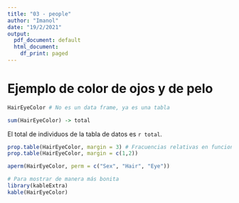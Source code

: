 ```yaml
---
title: "03 - people"
author: "Imanol"
date: "19/2/2021"
output:
  pdf_document: default
  html_document:
    df_print: paged
---
```


# Ejemplo de color de ojos y de pelo

```r
HairEyeColor # No es un data frame, ya es una tabla

sum(HairEyeColor) -> total
```

El total de individuos de la tabla de datos es `r total`.

```r
prop.table(HairEyeColor, margin = 3) # Fracuencias relativas en funcion del genero
prop.table(HairEyeColor, margin = c(1,2))
```

```r
aperm(HairEyeColor, perm = c("Sex", "Hair", "Eye"))
```

```r
# Para mostrar de manera más bonita
library(kableExtra)
kable(HairEyeColor)
```

